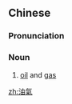 {{also|油气}}
==Chinese==
{{zh-forms|s=油气}}

===Pronunciation===
{{zh-pron
|m=yóuqì
|c=jau4 hei3
|cat=n
}}

===Noun===
{{zh-noun}}

# [[oil]] and [[gas]]

[[zh:油氣]]